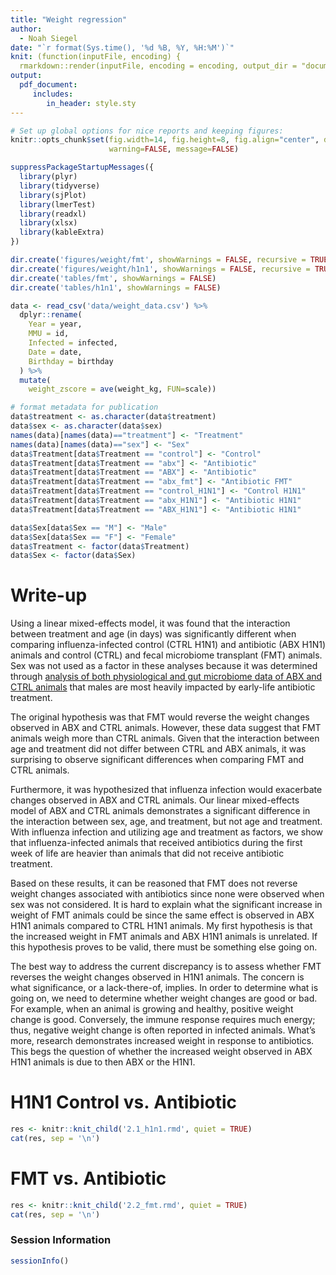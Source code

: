 ```yaml
---
title: "Weight regression"
author: 
  - Noah Siegel
date: "`r format(Sys.time(), '%d %B, %Y, %H:%M')`"
knit: (function(inputFile, encoding) {
  rmarkdown::render(inputFile, encoding = encoding, output_dir = "documents") })
output:
  pdf_document:
     includes:
        in_header: style.sty
---
```


```r
# Set up global options for nice reports and keeping figures:
knitr::opts_chunk$set(fig.width=14, fig.height=8, fig.align="center", dev = 'png',
                      warning=FALSE, message=FALSE)
```

```r
suppressPackageStartupMessages({
  library(plyr)
  library(tidyverse)
  library(sjPlot)
  library(lmerTest)
  library(readxl)
  library(xlsx)
  library(kableExtra)
})
```

```r
dir.create('figures/weight/fmt', showWarnings = FALSE, recursive = TRUE)
dir.create('figures/weight/h1n1', showWarnings = FALSE, recursive = TRUE)
dir.create('tables/fmt', showWarnings = FALSE)
dir.create('tables/h1n1', showWarnings = FALSE)
```

```r
data <- read_csv('data/weight_data.csv') %>%
  dplyr::rename(
    Year = year,
    MMU = id,
    Infected = infected,
    Date = date,
    Birthday = birthday
  ) %>%
  mutate(
    weight_zscore = ave(weight_kg, FUN=scale))
```

```r
# format metadata for publication
data$treatment <- as.character(data$treatment)
data$sex <- as.character(data$sex)
names(data)[names(data)=="treatment"] <- "Treatment"
names(data)[names(data)=="sex"] <- "Sex"
data$Treatment[data$Treatment == "control"] <- "Control"
data$Treatment[data$Treatment == "abx"] <- "Antibiotic"
data$Treatment[data$Treatment == "ABX"] <- "Antibiotic"
data$Treatment[data$Treatment == "abx_fmt"] <- "Antibiotic FMT"
data$Treatment[data$Treatment == "control_H1N1"] <- "Control H1N1"
data$Treatment[data$Treatment == "abx_H1N1"] <- "Antibiotic H1N1"
data$Treatment[data$Treatment == "ABX_H1N1"] <- "Antibiotic H1N1"
```

```r
data$Sex[data$Sex == "M"] <- "Male"
data$Sex[data$Sex == "F"] <- "Female"
data$Treatment <- factor(data$Treatment)
data$Sex <- factor(data$Sex)
```

# Write-up

Using a linear mixed-effects model, it was found that the interaction between treatment
and age (in days) was significantly different when comparing influenza-infected control (CTRL H1N1) and antibiotic (ABX H1N1) animals and control (CTRL) and fecal microbiome transplant (FMT) animals. Sex was not used as a factor in these analyses because it was determined through [analysis of both physiological and gut microbiome data of ABX and CTRL animals](https://github.com/nasiegel88/2021-early-life-gut-microbiome) that males are most heavily impacted by early-life antibiotic treatment.

The original hypothesis was that FMT would reverse the weight changes observed in
ABX and CTRL animals. However, these data suggest that FMT animals weigh more than CTRL
animals. Given that the interaction between age and treatment did not differ between CTRL
and ABX animals, it was surprising to observe significant differences when comparing
FMT and CTRL animals. 

Furthermore, it was hypothesized that influenza infection would exacerbate 
changes observed in ABX and CTRL animals. Our linear mixed-effects model of ABX
and CTRL animals demonstrates a significant difference in the interaction between
sex, age, and treatment, but not age and treatment. With influenza infection and
utilizing age and treatment as factors, we show that influenza-infected animals
that received antibiotics during the first week of life are heavier than animals 
that did not receive antibiotic treatment.

Based on these results, it can be reasoned that FMT does not reverse weight changes
associated with antibiotics since none were observed when sex was not considered.
It is hard to explain what the significant increase in weight of FMT animals could
be since the same effect is observed in ABX H1N1 animals compared to CTRL
H1N1 animals. My first hypothesis is that the increased weight in FMT animals
and ABX H1N1 animals is unrelated. If this hypothesis proves to be valid, there
must be something else going on. 

The best way to address the current discrepancy is to assess whether FMT
reverses the weight changes observed in H1N1 animals. The concern is what significance,
or a lack-there-of, implies. In order to determine what is going on, we need to determine
whether weight changes are good or bad. For example, when an animal is growing and
healthy, positive weight change is good. Conversely, the immune response requires much
energy; thus, negative weight change is often reported in infected animals. What's more, research demonstrates increased weight in response to antibiotics. This begs the question of whether the increased weight observed in ABX H1N1 animals is due to then ABX or the
H1N1.

\newpage

# H1N1 Control vs. Antibiotic

```r
res <- knitr::knit_child('2.1_h1n1.rmd', quiet = TRUE)
cat(res, sep = '\n')
```

\newpage

# FMT vs. Antibiotic

```r
res <- knitr::knit_child('2.2_fmt.rmd', quiet = TRUE)
cat(res, sep = '\n')
```

### Session Information
```r
sessionInfo()
```

